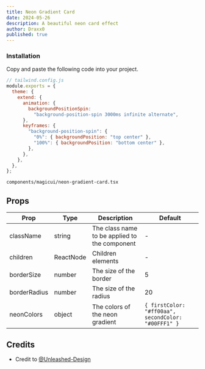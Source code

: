 ```yaml
---
title: Neon Gradient Card
date: 2024-05-26
description: A beautiful neon card effect
author: Draxx0
published: true
---
```


<ComponentPreview name="neon-gradient-card-demo" />

<Steps>

### Installation

Copy and paste the following code into your project.

```js
// tailwind.config.js
module.exports = {
  theme: {
    extend: {
      animation: {
        backgroundPositionSpin:
          "background-position-spin 3000ms infinite alternate",
      },
      keyframes: {
        "background-position-spin": {
          "0%": { backgroundPosition: "top center" },
          "100%": { backgroundPosition: "bottom center" },
        },
      },
    },
  },
};
```

```text
components/magicui/neon-gradient-card.tsx
```

<ComponentSource name="neon-gradient-card" />

</Steps>

## Props

| Prop         | Type      | Description                                   | Default                                             |
| ------------ | --------- | --------------------------------------------- | --------------------------------------------------- |
| className    | string    | The class name to be applied to the component | -                                                   |
| children     | ReactNode | Children elements                             | -                                                   |
| borderSize   | number    | The size of the border                        | 5                                                   |
| borderRadius | number    | The size of the radius                        | 20                                                  |
| neonColors   | object    | The colors of the neon gradient               | `{ firstColor: "#ff00aa", secondColor: "#00FFF1" }` |

## Credits

- Credit to [@Unleashed-Design](https://unleashed-design.de/)
